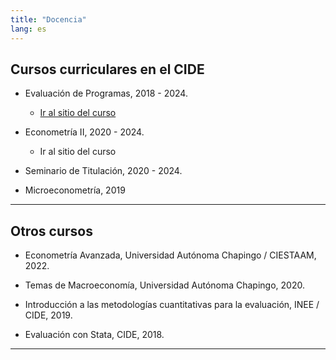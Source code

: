 ```yaml
---
title: "Docencia"
lang: es
---
```


## Cursos curriculares en el CIDE

- Evaluación de Programas, 2018 - 2024.

  - [Ir al sitio del curso](https://rojasirvin.github.io/evaluacion-de-programas/)

- Econometría II, 2020 - 2024.

  - Ir al sitio del curso

- Seminario de Titulación, 2020 - 2024.

- Microeconometría, 2019


---

## Otros cursos

- Econometría Avanzada, Universidad Autónoma Chapingo / CIESTAAM, 2022.

- Temas de Macroeconomía, Universidad Autónoma Chapingo, 2020.

- Introducción a las metodologías cuantitativas para la evaluación, INEE / CIDE, 2019.

- Evaluación con Stata, CIDE, 2018.

---
